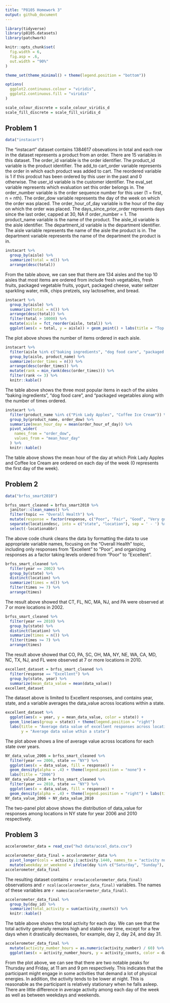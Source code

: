 ```yaml
---
title: "P8105 Homework 3"
output: github_document
---
```


```r
library(tidyverse)
library(p8105.datasets)
library(patchwork)

knitr::opts_chunk$set(
  fig.width = 6,
  fig.asp = .6,
  out.width = "90%"
)

theme_set(theme_minimal() + theme(legend.position = "bottom"))

options(
  ggplot2.continuous.colour = "viridis",
  ggplot2.continuous.fill = "viridis"
)

scale_colour_discrete = scale_colour_viridis_d
scale_fill_discrete = scale_fill_viridis_d
```


## Problem 1

```r
data("instacart")
```

The "instacart" dataset contains 1384617 obsevations in total and each row in the dataset represents a product from an order. There are 15 variables in this dataset. The order_id variable is the order identifier. The product_id variable is the product identifier. The add_to cart_order variable represents the order in which each product was added to cart. The reordered variable is 1 if this prodcut has been ordered by this user in the past and 0 otherwise. The user_id variable is the customer identifier. The eval_set variable represents  which evaluation set this order belongs in. The order_number variable is the order sequence number for this user (1 = first,  n = nth). The order_dow variable represents the day of the week on which the order was placed. The order_hour_of_day variable is the hour of the day on which the order was placed. The days_since_prior_order represents days since the last order, capped at 30, NA if order_number = 1. The product_name variable is the name of the product. The aisle_id variable is the aisle identifier. The department_id variable is the department identifier. The aisle variable represents the name of the aisle the product is in. The department variable represents the name of the department the product is in.

```r
instacart %>%
  group_by(aisle) %>%
  summarize(total = n()) %>%
  arrange(desc(total))
```

From the table above, we can see that there are 134 aisles and the top 10 aisles that most items are ordered from include fresh vegetables, fresh fruits, packaged vegetable fruits, yogurt, packaged cheese, water seltzer sparkling water, milk, chips pretzels, soy lactosefree, and bread.

```r
instacart %>%
  group_by(aisle) %>%
  summarize(total = n()) %>%
  arrange(desc(total)) %>%
  filter(total > 10000) %>%
  mutate(aisle = fct_reorder(aisle, total)) %>%
  ggplot(aes(x = total, y = aisle)) + geom_point() + labs(title = "Top 39 Aisles With Most Items Ordered", xlab = "Number of items", ylab = "Aisle") + scale_x_continuous(breaks = seq(from = 0, to = 160000, by = 20000))
```

The plot above shows the number of items ordered in each aisle.

```r
instacart %>%
  filter(aisle %in% c("baking ingredients", "dog food care", "packaged vegetables fruits")) %>%
  group_by(aisle, product_name) %>%
  summarize(order_times = n()) %>%
  arrange(desc(order_times)) %>%
  mutate(rank = min_rank(desc(order_times))) %>%
  filter(rank <= 3) %>%
  knitr::kable()
```

The table above shows the three most popular items in each of the aisles “baking ingredients”, “dog food care”, and “packaged vegetables along with the number of times ordered.

```r
instacart %>%
  filter(product_name %in% c("Pink Lady Apples", "Coffee Ice Cream")) %>%
  group_by(product_name, order_dow) %>%
  summarize(mean_hour_day = mean(order_hour_of_day)) %>%
  pivot_wider(
    names_from = "order_dow",
    values_from = "mean_hour_day"
  ) %>%
  knitr::kable()
```

The table above shows the mean hour of the day at which Pink Lady Apples and Coffee Ice Cream are ordered on each day of the week (0 represents the first day of the week).


## Problem 2

```r
data("brfss_smart2010")
```

```r
brfss_smart_cleaned = brfss_smart2010 %>%
  janitor::clean_names() %>%
  filter(topic == "Overall Health") %>%
  mutate(response = factor(response, c("Poor", "Fair", "Good", "Very good", "Excellent"))) %>%
  separate(locationdesc, into = c("state", "location"), sep = ' - ') %>%
  select(-locationabbr)
```

The above code chunk cleans the data by formatting the data to use appropriate variable names, focusing on the "Overall Health" topic, including only responses from “Excellent” to “Poor”, and organizing responses as a factor taking levels ordered from “Poor” to “Excellent”.

```r
brfss_smart_cleaned %>%
  filter(year == 2002) %>%
  group_by(state) %>%
  distinct(location) %>%
  summarize(times = n()) %>%
  filter(times >= 7) %>%
  arrange(times)
```

The result above showed that CT, FL, NC, MA, NJ, and PA were observed at 7 or more locations in 2002.

```r
brfss_smart_cleaned %>%
  filter(year == 2010) %>%
  group_by(state) %>%
  distinct(location) %>%
  summarize(times = n()) %>%
  filter(times >= 7) %>%
  arrange(times)
```

The result above showed that CO, PA, SC, OH, MA, NY, NE, WA, CA, MD, NC, TX, NJ, and FL were observed at 7 or more locations in 2010.


```r
excellent_dataset = brfss_smart_cleaned %>%
  filter(response == "Excellent") %>%
  group_by(state, year) %>%
  summarize(mean_data_value = mean(data_value))
excellent_dataset
```

The dataset above is limited to Excellent responses, and contains year, state, and a variable averages the data_value across locations within a state.

```r
excellent_dataset %>%
  ggplot(aes(x = year, y = mean_data_value, color = state)) +
  geom_line(aes(group = state)) + theme(legend.position = "right")
  labs(title = "Average data value of excellent responses across locations within a state",
       y = "Average data value wthin a state")
```

The plot above shows a line of average value across locations for each state over years.


```r
NY_data_value_2006 = brfss_smart_cleaned %>%
  filter(year == 2006, state == "NY") %>%
  ggplot(aes(x = data_value, fill = response)) +
  geom_density(alpha = .4) + theme(legend.position = "none") +
  labs(title = "2006")
NY_data_value_2010 = brfss_smart_cleaned %>%
  filter(year == 2010, state == "NY") %>%
  ggplot(aes(x = data_value, fill = response)) +
  geom_density(alpha = .4) + theme(legend.position = "right") + labs(title = "2010")
NY_data_value_2006 + NY_data_value_2010
```

The two-panel plot above shows the distribution of data_value for responses among locations in NY state for year 2006 and 2010 respectively.

## Problem 3

```r
accelerometer_data = read_csv("hw3 data/accel_data.csv")
```

```r
accelerometer_data_final = accelerometer_data %>%
  pivot_longer(cols = activity.1:activity.1440, names_to = "activity number", names_prefix = "activity.", values_to = "activity counts") %>% janitor::clean_names() %>%
  mutate(weekday_or_weekend = ifelse(day %in% c("Saturday", "Sunday"), "weekend", "weekday"))
accelerometer_data_final
```

The resulting dataset contains `r nrow(accelerometer_data_final)` observations and `r ncol(accelerometer_data_final)` variables. The names of these variables are `r names(accelerometer_data_final)`.

```r
accelerometer_data_final %>%
  group_by(day_id) %>%
  summarize(total_activity = sum(activity_counts)) %>%
  knitr::kable()
```

The table above shows the total activity for each day. We can see that the total activity generally remains high and stable over time, except for a few days when it drastically decreases, for example, day 2, day 24, and day 31.


```r
accelerometer_data_final %>%
  mutate(activity_number_hours = as.numeric(activity_number) / 60) %>%
  ggplot(aes(x = activity_number_hours, y = activity_counts, color = day)) + geom_smooth(se = FALSE) + labs(title = "Average 24-hour activity for each day of the week", x = "Activity number (in hour)", y = "Average activity" )
```
From the plot above, we can see that there are two notable peaks for Thursday and Friday, at 11 am and 9 pm respectively. This indicates that the participant might engage in some activities that demand a lot of physical energies. In addition, the activity tends to be lower at night. This is reasonable as the participant is relatively stationary when he falls asleep. There are little difference in average activity among each day of the week as well as between weekdays and weekends.
